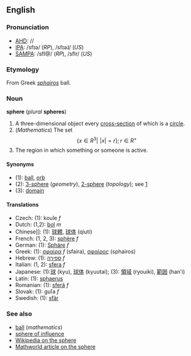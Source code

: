 ==English==
===Pronunciation===
*[[AHD]]: //
*[[IPA]]: /sfɪə/ (''RP''), /sfɪəɺ/ (''US'')
*[[SAMPA]]: /sfI@/ (''RP''), /sfIr/ (''US'')

===Etymology===
From Greek ''[[sphairos]]'' ball.

===Noun===
'''sphere''' (''plural'' '''spheres''')

#A three-dimensional object every [[cross-section]] of which is a [[circle]].
#(''Mathematics'') The set:<math> \{x \in R^3|\,\, |x|=r \}; r \in R^+</math>
#The region in which something or someone is active.

====Synonyms====
*(1): [[ball]], [[orb]]
*(2): [[3-sphere]] (''geometry''), [[2-sphere]] (''topology''); see [http://mathworld.wolfram.com/Sphere.html]
*(3): [[domain]]

====Translations====
*Czech: (1): koule  ''f''
*Dutch: (1,2): [[bol]] ''m''
*Chinese]]: (1): [[球體]], [[球体]] (qiuti)
*French: (1, 2, 3): [[sphère]] ''f''
*German: (1): [[Sphäre]] ''f''
*Greek: (1): [[σφαίρα]] ''f'' (sfaíra), [[σφαίρος]] (sphairos)<!-- is "σφαίρος" ancient greek? -->
*Hebrew: (1): [[ספירה]] ''f''
*Italian: (1, 2): [[sfera]] ''f''
*Japanese: (1):[[球]] (kyu), [[球体]] (kyuutai); (3): [[領域]] (ryouiki), [[範囲]] (han'i)
*Latin: (1): [[sphaerus]]
*Romanian: (1): [[sferă]] ''f''
*Slovak: (1): guľa  ''f''
*Swedish: (1): [[sfär]]

===See also===
*[[ball]] (''mathematics'')
*[[sphere of influence]]
*[[w:Sphere|Wikipedia on the sphere]]
*[http://mathworld.wolfram.com/Sphere.html Mathworld article on the sphere]